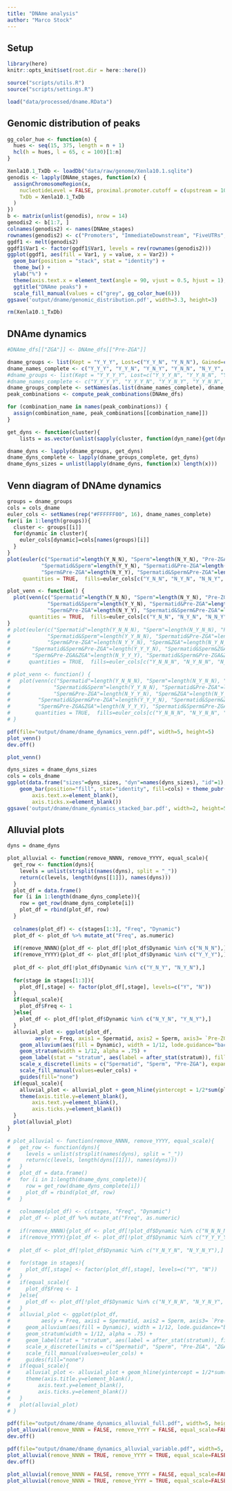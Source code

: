 ```yaml
---
title: "DNAme analysis"
author: "Marco Stock"
---
```


## Setup
```r
library(here)
knitr::opts_knit$set(root.dir = here::here())
```
```r
source("scripts/utils.R")
source("scripts/settings.R")
```
```r
load("data/processed/dname.RData")
```

## Genomic distribution of peaks
```r
gg_color_hue <- function(n) {
  hues <- seq(15, 375, length = n + 1)
  hcl(h = hues, l = 65, c = 100)[1:n]
}

Xenla10.1_TxDb <- loadDb("data/raw/genome/Xenla10.1.sqlite")
genodis <- lapply(DNAme_stages, function(x) {
  assignChromosomeRegion(x,
    nucleotideLevel = FALSE, proximal.promoter.cutoff = c(upstream = 1000, downstream = 1000), precedence = c("Promoters", "immediateDownstream", "fiveUTRs", "threeUTRs", "Exons", "Introns"),
    TxDb = Xenla10.1_TxDb
  )
})
b <- matrix(unlist(genodis), nrow = 14)
genodis2 <- b[1:7, ]
colnames(genodis2) <- names(DNAme_stages)
rownames(genodis2) <- c("Promoters", "ImmediateDownstream", "FiveUTRs", "ThreeUTRs", "Exons", "Introns", "Intergenic regions")
ggdf1 <- melt(genodis2)
ggdf1$Var1 <- factor(ggdf1$Var1, levels = rev(rownames(genodis2)))
ggplot(ggdf1, aes(fill = Var1, y = value, x = Var2)) +
  geom_bar(position = "stack", stat = "identity") +
  theme_bw() +
  ylab("%") +
  theme(axis.text.x = element_text(angle = 90, vjust = 0.5, hjust = 1), axis.title.x = element_blank(), legend.title = element_blank()) +
  ggtitle("DNAme peaks") +
  scale_fill_manual(values = c("grey", gg_color_hue(6)))
ggsave('output/dname/genomic_distribution.pdf', width=3.3, height=3)

rm(Xenla10.1_TxDb)
```

## DNAme dynamics
```r
#DNAme_dfs[["ZGA"]] <- DNAme_dfs[["Pre-ZGA"]]

dname_groups <- list(Kept = "Y_Y_Y", Lost=c("Y_Y_N", "Y_N_N"), Gained=c("N_N_Y"), Absent="N_N_N")
dname_names_complete <- c("Y_Y_Y", "Y_Y_N", "Y_N_Y", "Y_N_N", "N_Y_Y", "N_Y_N", "N_N_Y", "N_N_N")
#dname_groups <- list(Kept = "Y_Y_Y_Y", Lost=c("Y_Y_Y_N", "Y_Y_N_N", "Y_N_N_N"), Gained=c("N_N_Y_Y", "N_N_N_Y"), Absent="N_N_N_N") #Recovered=c("Y_Y_N_Y", "Y_N_Y_Y", "Y_N_N_Y"),
#dname_names_complete <- c("Y_Y_Y_Y", "Y_Y_Y_N", "Y_Y_N_Y", "Y_Y_N_N", "Y_N_Y_Y", "Y_N_Y_N", "Y_N_N_Y", "Y_N_N_N", "N_Y_Y_Y", "N_Y_Y_N", "N_Y_N_Y", "N_Y_N_N", "N_N_Y_Y", "N_N_Y_N", "N_N_N_Y", "N_N_N_N")
dname_groups_complete <- setNames(as.list(dname_names_complete), dname_names_complete)
peak_combinations <- compute_peak_combinations(DNAme_dfs)

for (combination_name in names(peak_combinations)) {
  assign(combination_name, peak_combinations[[combination_name]])
}

get_dyns <- function(cluster){
    lists = as.vector(unlist(sapply(cluster, function(dyn_name){get(dyn_name)}, simplify = TRUE), use.names = FALSE))}

dname_dyns <- lapply(dname_groups, get_dyns)
dname_dyns_complete <- lapply(dname_groups_complete, get_dyns)
dname_dyns_sizes = unlist(lapply(dname_dyns, function(x) length(x)))
```

## Venn diagram of DNAme dynamics
```r
groups = dname_groups
cols = cols_dname
euler_cols <- setNames(rep("#FFFFFF00", 16), dname_names_complete)
for(i in 1:length(groups)){
  cluster <- groups[[i]]
  for(dynamic in cluster){
    euler_cols[dynamic]=cols[names(groups)[i]]
  }
}
plot(euler(c("Spermatid"=length(Y_N_N), "Sperm"=length(N_Y_N), "Pre-ZGA"=length(N_N_Y),
           "Spermatid&Sperm"=length(Y_Y_N), "Spermatid&Pre-ZGA"=length(Y_N_Y),
           "Sperm&Pre-ZGA"=length(N_Y_Y), "Spermatid&Sperm&Pre-ZGA"=length(Y_Y_Y))),
     quantities = TRUE,  fills=euler_cols[c("Y_N_N", "N_Y_N", "N_N_Y", "Y_Y_N", "Y_N_Y", "N_Y_Y", "Y_Y_Y")])

plot_venn <- function() {
  plot(venn(c("Spermatid"=length(Y_N_N), "Sperm"=length(N_Y_N), "Pre-ZGA"=length(N_N_Y),
             "Spermatid&Sperm"=length(Y_Y_N), "Spermatid&Pre-ZGA"=length(Y_N_Y),
             "Sperm&Pre-ZGA"=length(N_Y_Y), "Spermatid&Sperm&Pre-ZGA"=length(Y_Y_Y))),
       quantities = TRUE,  fills=euler_cols[c("Y_N_N", "N_Y_N", "N_N_Y", "Y_Y_N", "Y_N_Y", "N_Y_Y", "Y_Y_Y")])
}
# plot(euler(c("Spermatid"=length(Y_N_N_N), "Sperm"=length(N_Y_N_N), "Pre-ZGA"=length(N_N_Y_N), "ZGA"=length(N_N_N_Y),
#            "Spermatid&Sperm"=length(Y_Y_N_N), "Spermatid&Pre-ZGA"=length(Y_N_Y_N), "Spermatid&ZGA"=length(Y_N_N_Y),
#            "Sperm&Pre-ZGA"=length(N_Y_Y_N), "Sperm&ZGA"=length(N_Y_N_Y), "Pre-ZGA&ZGA"=length(N_N_Y_Y),
#       "Spermatid&Sperm&Pre-ZGA"=length(Y_Y_Y_N), "Spermatid&Sperm&ZGA"=length(Y_Y_N_Y), "Spermatid&Pre-ZGA&ZGA"=length(Y_N_Y_Y),
#       "Sperm&Pre-ZGA&ZGA"=length(N_Y_Y_Y), "Spermatid&Sperm&Pre-ZGA&ZGA"=length(Y_Y_Y_Y))),
#      quantities = TRUE,  fills=euler_cols[c("Y_N_N_N", "N_Y_N_N", "N_N_Y_N", "N_N_N_Y", "Y_Y_N_N", "Y_N_Y_N", "Y_N_N_Y", "N_Y_Y_N", "N_Y_N_Y", "N_N_Y_Y", "Y_Y_Y_N", "Y_Y_N_Y", "Y_N_Y_Y", "N_Y_Y_Y", "Y_Y_Y_Y")])

# plot_venn <- function() {
#   plot(venn(c("Spermatid"=length(Y_N_N_N), "Sperm"=length(N_Y_N_N), "Pre-ZGA"=length(N_N_Y_N), "ZGA"=length(N_N_N_Y),
#              "Spermatid&Sperm"=length(Y_Y_N_N), "Spermatid&Pre-ZGA"=length(Y_N_Y_N), "Spermatid&ZGA"=length(Y_N_N_Y),
#              "Sperm&Pre-ZGA"=length(N_Y_Y_N), "Sperm&ZGA"=length(N_Y_N_Y), "Pre-ZGA&ZGA"=length(N_N_Y_Y),
#         "Spermatid&Sperm&Pre-ZGA"=length(Y_Y_Y_N), "Spermatid&Sperm&ZGA"=length(Y_Y_N_Y), "Spermatid&Pre-ZGA&ZGA"=length(Y_N_Y_Y),
#         "Sperm&Pre-ZGA&ZGA"=length(N_Y_Y_Y), "Spermatid&Sperm&Pre-ZGA&ZGA"=length(Y_Y_Y_Y))),
#        quantities = TRUE,  fills=euler_cols[c("Y_N_N_N", "N_Y_N_N", "N_N_Y_N", "N_N_N_Y", "Y_Y_N_N", "Y_N_Y_N", "Y_N_N_Y", "N_Y_Y_N", "N_Y_N_Y", "N_N_Y_Y", "Y_Y_Y_N", "Y_Y_N_Y", "Y_N_Y_Y", "N_Y_Y_Y", "Y_Y_Y_Y")])
# }

pdf(file="output/dname/dname_dynamics_venn.pdf", width=5, height=5)
plot_venn()
dev.off()

plot_venn()
```
```r
dyns_sizes = dname_dyns_sizes
cols = cols_dname
ggplot(data.frame("sizes"=dyns_sizes, "dyn"=names(dyns_sizes), "id"=1), aes(fill=dyn, y=sizes, x=id)) + 
    geom_bar(position="fill", stat="identity", fill=cols) + theme_pubr() + ylab("Ratio of genome") + theme(axis.title.x=element_blank(),
        axis.text.x=element_blank(),
        axis.ticks.x=element_blank())
ggsave('output/dname/dname_dynamics_stacked_bar.pdf', width=2, height=5)
```
## Alluvial plots
```r
dyns = dname_dyns

plot_alluvial <- function(remove_NNNN, remove_YYYY, equal_scale){
  get_row <- function(dyns){
    levels = unlist(strsplit(names(dyns), split = "_"))
    return(c(levels, length(dyns[[1]]), names(dyns)))
  }
  plot_df = data.frame()
  for (i in 1:length(dname_dyns_complete)){
    row = get_row(dname_dyns_complete[i])
    plot_df = rbind(plot_df, row)
  }
  
  colnames(plot_df) <- c(stages[1:3], "Freq", "Dynamic")
  plot_df <- plot_df %>% mutate_at("Freq", as.numeric)
  
  if(remove_NNNN){plot_df <- plot_df[!plot_df$Dynamic %in% c("N_N_N"),]}
  if(remove_YYYY){plot_df <- plot_df[!plot_df$Dynamic %in% c("Y_Y_Y"),]}
  
  plot_df <- plot_df[!plot_df$Dynamic %in% c("Y_N_Y", "N_Y_N"),]
  
  for(stage in stages[1:3]){
    plot_df[,stage] <- factor(plot_df[,stage], levels=c("Y", "N"))
  }
  if(equal_scale){
    plot_df$Freq <- 1
  }else{
    plot_df <- plot_df[!plot_df$Dynamic %in% c("N_Y_N", "Y_N_Y"),]
  }
  alluvial_plot <- ggplot(plot_df,
         aes(y = Freq, axis1 = Spermatid, axis2 = Sperm, axis3= `Pre-ZGA`, fill=Dynamic)) +
    geom_alluvium(aes(fill = Dynamic), width = 1/12, lode.guidance="backfront") + theme_pubr() +
    geom_stratum(width = 1/12, alpha = .75) +
    geom_label(stat = "stratum", aes(label = after_stat(stratum)), fill="white") +
    scale_x_discrete(limits = c("Spermatid", "Sperm", "Pre-ZGA"), expand = c(.05, .05)) +
    scale_fill_manual(values=euler_cols) + 
    guides(fill="none") 
  if(equal_scale){
    alluvial_plot <- alluvial_plot + geom_hline(yintercept = 1/2*sum(plot_df$Freq), col = "black", linetype="dotted") +
    theme(axis.title.y=element_blank(),
        axis.text.y=element_blank(),
        axis.ticks.y=element_blank())
  }
  plot(alluvial_plot)
}

# plot_alluvial <- function(remove_NNNN, remove_YYYY, equal_scale){
#   get_row <- function(dyns){
#     levels = unlist(strsplit(names(dyns), split = "_"))
#     return(c(levels, length(dyns[[1]]), names(dyns)))
#   }
#   plot_df = data.frame()
#   for (i in 1:length(dname_dyns_complete)){
#     row = get_row(dname_dyns_complete[i])
#     plot_df = rbind(plot_df, row)
#   }
  
#   colnames(plot_df) <- c(stages, "Freq", "Dynamic")
#   plot_df <- plot_df %>% mutate_at("Freq", as.numeric)
  
#   if(remove_NNNN){plot_df <- plot_df[!plot_df$Dynamic %in% c("N_N_N_N"),]}
#   if(remove_YYYY){plot_df <- plot_df[!plot_df$Dynamic %in% c("Y_Y_Y_Y"),]}
  
#   plot_df <- plot_df[!plot_df$Dynamic %in% c("Y_N_Y_N", "N_Y_N_Y"),]
  
#   for(stage in stages){
#     plot_df[,stage] <- factor(plot_df[,stage], levels=c("Y", "N"))
#   }
#   if(equal_scale){
#     plot_df$Freq <- 1
#   }else{
#     plot_df <- plot_df[!plot_df$Dynamic %in% c("N_Y_N_N", "N_Y_N_Y", "N_Y_Y_Y", "N_Y_Y_N", "Y_N_Y_N", "N_N_Y_N"),]
#   }
#   alluvial_plot <- ggplot(plot_df,
#          aes(y = Freq, axis1 = Spermatid, axis2 = Sperm, axis3= `Pre-ZGA`, axis4 = ZGA, fill=Dynamic)) +
#     geom_alluvium(aes(fill = Dynamic), width = 1/12, lode.guidance="backfront") + theme_pubr() +
#     geom_stratum(width = 1/12, alpha = .75) +
#     geom_label(stat = "stratum", aes(label = after_stat(stratum)), fill="white") +
#     scale_x_discrete(limits = c("Spermatid", "Sperm", "Pre-ZGA", "ZGA"), expand = c(.05, .05)) +
#     scale_fill_manual(values=euler_cols) + 
#     guides(fill="none") 
#   if(equal_scale){
#     alluvial_plot <- alluvial_plot + geom_hline(yintercept = 1/2*sum(plot_df$Freq), col = "black", linetype="dotted") +
#     theme(axis.title.y=element_blank(),
#         axis.text.y=element_blank(),
#         axis.ticks.y=element_blank())
#   }
#   plot(alluvial_plot)
# }

pdf(file="output/dname/dname_dynamics_alluvial_full.pdf", width=5, height=3)
plot_alluvial(remove_NNNN = FALSE, remove_YYYY = FALSE, equal_scale=FALSE)
dev.off()

pdf(file="output/dname/dname_dynamics_alluvial_variable.pdf", width=5, height=3)
plot_alluvial(remove_NNNN = TRUE, remove_YYYY = TRUE, equal_scale=FALSE)
dev.off()

plot_alluvial(remove_NNNN = FALSE, remove_YYYY = FALSE, equal_scale=FALSE)
plot_alluvial(remove_NNNN = TRUE, remove_YYYY = TRUE, equal_scale=FALSE)

```
